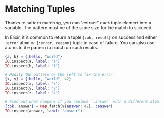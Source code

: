 
# Matching Tuples

Thanks to pattern matching, you can "extract" each tuple element into a variable.
The pattern must be of the same size for the match to succeed.

In Elixir, it is common to return a tuple `{:ok, result}` on success and either `:error` atom
or `{:error, reason}` tuple in case of failure.
You can also use atoms in the pattern to match on such results.

<EditorCode>

```elixir
{a, b} = {:hello, "world"}
IO.inspect(a, label: "a")
IO.inspect(b, label: "b")

# Modify the pattern on the left to fix the error
{x, y} = {:hello, "world", 42}
IO.inspect(x, label: "x")
IO.inspect(y, label: "y")
IO.inspect(z, label: "z")

# Find out what happens if you replace `:answer` with a different atom
{:ok, answer} = Map.fetch(%{answer: 42}, :answer)
IO.inspect(answer, label: "answer")
```

</EditorCode>

